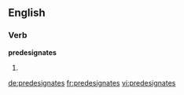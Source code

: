 ==English==

===Verb===
'''predesignates'''

# {{third-person singular of|[[predesignate]]}}

[[de:predesignates]]
[[fr:predesignates]]
[[vi:predesignates]]